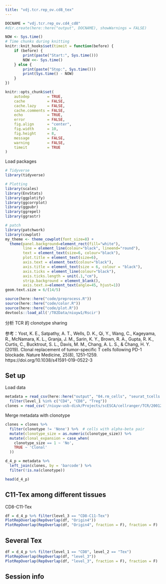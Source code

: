 ```yaml
---
title: "vdj.tcr.rep_ov.cd8_tex"
---
```


```r
DOCNAME = "vdj.tcr.rep_ov.cd4_cd8"
#dir.create(here::here("output", DOCNAME), showWarnings = FALSE)

NOW <- Sys.time()
# Time chunks during knitting
knitr::knit_hooks$set(timeit = function(before) {
    if (before) {
        print(paste("Start:", Sys.time()))
        NOW <<- Sys.time()
    } else {
        print(paste("Stop:", Sys.time()))
        print(Sys.time() - NOW)
    }
})

knitr::opts_chunk$set(
    autodep        = TRUE,
    cache          = FALSE,
    cache.lazy     = FALSE, 
    cache.comments = FALSE,
    echo           = TRUE,
    error          = FALSE,
    fig.align      = "center",
    fig.width      = 10,
    fig.height     = 8,
    message        = FALSE,
    warning        = FALSE,
    timeit         = TRUE
)
```

Load packages

```r
# Tidyverse
library(tidyverse)

# Plotting
library(scales)
library(EnvStats)
library(ggplotify)
library(ggcorrplot)
library(ggpubr)
library(ggrepel)
library(ggrastr)

# patch
library(patchwork)
library(cowplot)
my_theme <- theme_cowplot(font_size=8) +
  theme(panel.background=element_rect(fill="white"),
        line = element_line(colour="black", lineend="round"),
        text = element_text(size=6, colour="black"),
        plot.title = element_text(size=6),
        axis.text = element_text(colour="black"),
        axis.title = element_text(size = 6, colour = "black"),
        axis.ticks = element_line(colour="black"),
        axis.ticks.length = unit(.1,"cm"),
        strip.background = element_blank(),
        axis.text.x=element_text(angle=45, hjust=1))
geom.text.size = 6/(14/5)
```

```r
source(here::here("code/preprocess.R"))
source(here::here("code/color.R"))
source(here::here("code/plot.R"))
devtools::load_all('/T02Data/niuyw1/Rscir')
```

分析 TCR 的 clonotype sharing

参考：Yost, K. E., Satpathy, A. T., Wells, D. K., Qi, Y., Wang, C., Kageyama, R., McNamara, K. L., Granja, J. M., Sarin, K. Y., Brown, R. A., Gupta, R. K., Curtis, C., Bucktrout, S. L., Davis, M. M., Chang, A. L. S., & Chang, H. Y. (2019). Clonal replacement of tumor-specific T cells following PD-1 blockade. Nature Medicine, 25(8), 1251–1259. https://doi.org/10.1038/s41591-019-0522-3


## Set up

Load data

```r
metadata = read_csv(here::here("output", "04.rm_cells", "seurat_tcells.cellmeta.csv")) %>%
  filter(level_1 %in% c("CD4", "CD8", "Treg"))
clones = read_csv('/niuyw-usb-disk/Projects/scESCA/cellranger/TCR/200121_6samples.clonotype_tcr.csv')
```

Merge metadata with clonotype

```r
clones = clones %>%
  filter(clonotype != 'None') %>%  # cells with alpha-beta pair
  mutate(clonotype_size = as.numeric(clonotype_size)) %>%
  mutate(clonal_expansion = case_when(
    clonotype_size == 1 ~ 'No',
    TRUE ~ 'Clonal'
  ))

d_4_p = metadata %>%
  left_join(clones, by = 'barcode') %>%
  filter(!is.na(clonotype))

head(d_4_p)
```

## C11-Tex among different tissues

CD8-C11-Tex

```r
df = d_4_p %>% filter(level_3 == "CD8-C11-Tex")
PlotRepOverlap(RepOverlap(df, "Origin4"))
PlotRepOverlap(RepOverlap(df, "Origin4", fraction = F), fraction = F)
```

## Several Tex

```r
df = d_4_p %>% filter(level_1 == "CD8", level_2 == "Tex")
PlotRepOverlap(RepOverlap(df, "level_3"))
PlotRepOverlap(RepOverlap(df, "level_3", fraction = F), fraction = F)
```

## Session info

